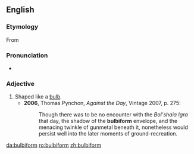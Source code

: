 ==English==

===Etymology===
From {{etyl|la|en}} {{suffix|bulbus|form|gloss1=bulb}}

===Pronunciation===
* {{IPA|/ˈbʌlbɪfɔːm/}}

===Adjective===
{{en-adj}}

# Shaped like a [[bulb]].
#* '''2006''', Thomas Pynchon, ''Against the Day'', Vintage 2007, p. 275:
#*: Though there was to be no encounter with the ''Bol'shaia Igra'' that day, the shadow of the '''bulbiform''' envelope, and the menacing twinkle of gunmetal beneath it, nonetheless would persist well into the later moments of ground-recreation.

[[da:bulbiform]]
[[ro:bulbiform]]
[[zh:bulbiform]]